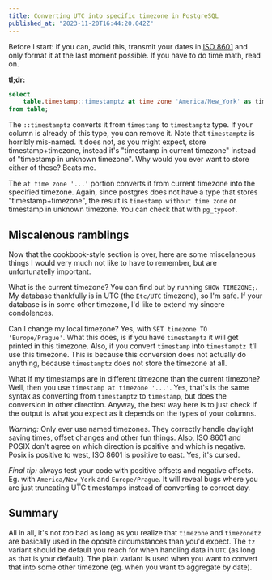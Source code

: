 ```yaml
---
title: Converting UTC into specific timezone in PostgreSQL
published_at: "2023-11-20T16:44:20.042Z"
---
```


Before I start: if you can, avoid this, transmit your dates in [ISO 8601](https://en.wikipedia.org/wiki/ISO_8601)
and only format it at the last moment possible. If you have to do time math,
read on.

**tl;dr:**

```sql
select
    table.timestamp::timestamptz at time zone 'America/New_York' as timestamp_et
from table;
```

The `::timestamptz` converts it from `timestamp` to `timestamptz` type. If your
column is already of this type, you can remove it. Note that `timestamptz` is
horribly mis-named. It does not, as you might expect, store timestamp+timezone,
instead it's "timestamp in current timezone" instead of "timestamp in unknown
timezone". Why would you ever want to store either of these? Beats me.

The `at time zone '...'` portion converts it from current timezone into the
specified timezone. Again, since postgres does not have a type that stores
"timestamp+timezone", the result is `timestamp without time zone` or timestamp
in unknown timezone. You can check that with `pg_typeof`.

## Miscalenous ramblings

Now that the cookbook-style section is over, here are some miscelaneous things
I would very much not like to have to remember, but are unfortunatelly important.

What is the current timezone? You can find out by running `SHOW TIMEZONE;`. My
database thankfully is in UTC (the `Etc/UTC` timezone), so I'm safe. If your
database is in some other timezone, I'd like to extend my sincere condolences.

Can I change my local timezone? Yes, with `SET timezone TO 'Europe/Prague'`.
What this does, is if you have `timestamptz` it will get printed in this timezone.
Also, if you convert `timestamp` into `timestamptz` it'll use this timezone.
This is because this conversion does not actually do anything, because `timestamptz`
does not store the timezone at all.

What if my timestamps are in different timezone than the current timezone? Well,
then you use `timestamp at timezone '...'`. Yes, that's is the same syntax as
converting from `timestamptz` to `timestamp`, but does the conversion in other
direction. Anyway, the best way here is to just check if the output is what you
expect as it depends on the types of your columns.

*Warning:* Only ever use named timezones. They correctly handle daylight saving
times, offset changes and other fun things. Also, ISO 8601 and POSIX don't agree
on which direction is positive and which is negative. Posix is positive to west,
ISO 8601 is positive to east. Yes, it's cursed.

*Final tip:* always test your code with positive offsets and negative offsets. Eg.
with `America/New_York` and `Europe/Prague`. It will reveal bugs where you are
just truncating UTC timestamps instead of converting to correct day.

## Summary

All in all, it's not *too* bad as long as you realize that `timezone` and
`timezonetz` are basically used in the oposite circumstances than you'd expect.
The `tz` variant should be default you reach for when handling data in `UTC` (as
long as that is your default). The plain variant is used when you want to convert
that into some other timezone (eg. when you want to aggregate by date).
